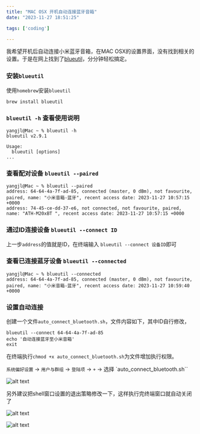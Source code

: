 ```yaml
---
title: "MAC OSX 开机自动连接蓝牙音箱"
date: "2023-11-27 18:51:25"

tags: ['coding']

---
```


我希望开机后自动连接小米蓝牙音箱，在MAC OSX的设置界面，没有找到相关的设置。于是在网上找到了[blueutil](https://github.com/toy/blueutil)，分分钟轻松搞定。

### 安装`blueutil`

使用`homebrew`安装`blueutil`
```shell
brew install blueutil
```

### `blueutil -h` 查看使用说明

```shell
yangjl@Mac ~ % blueutil -h
blueutil v2.9.1

Usage:
  blueutil [options]
...
```

### 查看配对设备 `blueutil --paired` 
```shell
yangjl@Mac ~ % blueutil --paired 
address: 64-64-4a-7f-ad-85, connected (master, 0 dBm), not favourite, paired, name: "小米音箱-蓝牙", recent access date: 2023-11-27 10:57:15 +0000
address: 74-45-ce-dd-37-e6, not connected, not favourite, paired, name: "ATH-M20xBT ", recent access date: 2023-11-27 10:57:15 +0000
```

### 通过ID连接设备 `blueutil --connect ID`

上一步`address`的值就是ID，在终端输入 `blueutil --connect 设备ID`即可

### 查看已连接蓝牙设备 `blueutil --connected `

```shell
yangjl@Mac ~ % blueutil --connected                
address: 64-64-4a-7f-ad-85, connected (master, 0 dBm), not favourite, paired, name: "小米音箱-蓝牙", recent access date: 2023-11-27 10:59:40 +0000
```

### 设置自动连接

创建一个文件`auto_connect_bluetooth.sh`，文件内容如下，其中ID自行修改，

```shell
blueutil --connect 64-64-4a-7f-ad-85
echo '自动连接蓝牙至小米音箱'
exit
```

在终端执行`chmod +x auto_connect_bluetooth.sh`为文件增加执行权限。

`系统偏好设置` -> `用户与群组` -> `登陆项` -> `+` -> 选择 `auto_connect_bluetooth.sh``

![alt text](./images/image.png)

另外建议把shell窗口设置的退出策略修改一下，这样执行完终端窗口就自动关闭了

![alt text](./images/image-1.png)

![alt text](./images/image-2.png)